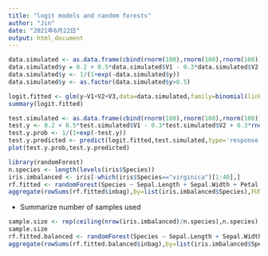 ```yaml
---
title: "logit models and random forests"
author: "Jin"
date: "2021年6月22日"
output: html_document
---
```


```R
data.simulated <- as.data.frame(cbind(rnorm(100),rnorm(100),rnorm(100)))
data.simulated$y = 0.2 + 0.5*data.simulated$V1 - 0.3*data.simulated$V2 + 0.3*rnorm(100)
data.simulated$y <- 1/(1+exp(-data.simulated$y))
data.simulated$y <- as.factor(data.simulated$y>0.5)
```

```R
logit.fitted <- glm(y~V1+V2+V3,data=data.simulated,family=binomial(link='logit'))
summary(logit.fitted)
```

```R
test.simulated <- as.data.frame(cbind(rnorm(100),rnorm(100),rnorm(100)))
test.y <- 0.2 + 0.5*test.simulated$V1 - 0.3*test.simulated$V2 + 0.3*rnorm(100)
test.y.prob <- 1/(1+exp(-test.y))
test.y.predicted <- predict(logit.fitted,test.simulated,type='response')
plot(test.y.prob,test.y.predicted)
```


```R
library(randomForest)
n.species <- length(levels(iris$Species))
iris.imbalanced <- iris[-which(iris$Species=="virginica")[1:40],]
rf.fitted <- randomForest(Species ~ Sepal.Length + Sepal.Width + Petal.Length +Petal.Width, data = iris.imbalanced,keep.inbag = TRUE)
aggregate(rowSums(rf.fitted$inbag),by=list(iris.imbalanced$Species),FUN=sum)
```

- Summarize number of samples used

```R
sample.size <- rep(ceiling(nrow(iris.imbalanced)/n.species),n.species)
sample.size
rf.fitted.balanced <- randomForest(Species ~ Sepal.Length + Sepal.Width + Petal.Length +Petal.Width, data = iris.imbalanced,keep.inbag = TRUE,sampsize=sample.size, strata=iris$Species)
aggregate(rowSums(rf.fitted.balanced$inbag),by=list(iris.imbalanced$Species),FUN=sum)
```